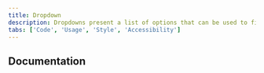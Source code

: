 ```yaml
---
title: Dropdown
description: Dropdowns present a list of options that can be used to filter or sort existing content. They can also be used as menus.
tabs: ['Code', 'Usage', 'Style', 'Accessibility']
---
```


<ComponentReact
    name="Dropdown"
    component="Dropdown"
    variation="Dropdown"
    hasVanillaVersion
    hasAngularVersion
    hasVueVersion
    >
</ComponentReact>
<ComponentReact
    name="Dropdown inline"
    component="Dropdown"
    variation="Dropdown.Inline"
    hasVanillaVersion
    hasVueVersion
    >
</ComponentReact>

<ComponentReact
    name="Multi select"
    component="MultiSelect"
    variation="MultiSelect"
    hasAngularVersion
    hasVueVersion
    >
</ComponentReact>
<ComponentReact
    name="Filterable multi select"
    component="MultiSelect"
    variation="MultiSelect.Filterable"
    hasAngularVersion
    hasVueVersion
    >
</ComponentReact>
<ComponentReact
    name="Inline multi select"
    component="MultiSelect"
    variation="MultiSelect.Inline"
    hasAngularVersion
    hasVueVersion
    >
</ComponentReact>
<ComponentReact
    name="Combo box"
    component="ComboBox"
    hasAngularVersion
    hasVueVersion
    >
</ComponentReact>

## Documentation

<ComponentDocs component="dropdown" />
